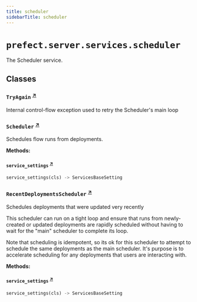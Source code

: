 ```yaml
---
title: scheduler
sidebarTitle: scheduler
---
```


# `prefect.server.services.scheduler`



The Scheduler service.


## Classes

### `TryAgain` <sup><a href="https://github.com/PrefectHQ/prefect/blob/main/src/prefect/server/services/scheduler.py#L34" target="_blank">↗</a></sup>


Internal control-flow exception used to retry the Scheduler's main loop


### `Scheduler` <sup><a href="https://github.com/PrefectHQ/prefect/blob/main/src/prefect/server/services/scheduler.py#L38" target="_blank">↗</a></sup>


Schedules flow runs from deployments.


**Methods:**

#### `service_settings` <sup><a href="https://github.com/PrefectHQ/prefect/blob/main/src/prefect/server/services/scheduler.py#L48" target="_blank">↗</a></sup>

```python
service_settings(cls) -> ServicesBaseSetting
```

### `RecentDeploymentsScheduler` <sup><a href="https://github.com/PrefectHQ/prefect/blob/main/src/prefect/server/services/scheduler.py#L305" target="_blank">↗</a></sup>


Schedules deployments that were updated very recently

This scheduler can run on a tight loop and ensure that runs from
newly-created or updated deployments are rapidly scheduled without having to
wait for the "main" scheduler to complete its loop.

Note that scheduling is idempotent, so its ok for this scheduler to attempt
to schedule the same deployments as the main scheduler. It's purpose is to
accelerate scheduling for any deployments that users are interacting with.


**Methods:**

#### `service_settings` <sup><a href="https://github.com/PrefectHQ/prefect/blob/main/src/prefect/server/services/scheduler.py#L322" target="_blank">↗</a></sup>

```python
service_settings(cls) -> ServicesBaseSetting
```
